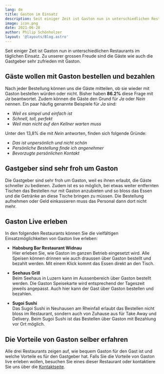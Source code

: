 ```yaml
---
lang: de
title: Gaston im Einsatz
description: Seit einiger Zeit ist Gaston nun in unterschiedlichen Restaurants im täglichen Einsatz. Zu unserer grossen Freude sind die Gäste wie auch die Gastgeber sehr zufrieden mit Gaston.
image: icon.png
date: 2021-06-28
author: Philip Schönholzer
layout: '@layouts/Blog.astro'
---
```


Seit einiger Zeit ist Gaston nun in unterschiedlichen Restaurants im täglichen Einsatz. Zu unserer grossen Freude sind die Gäste wie auch die Gastgeber sehr zufrieden mit Gaston.

## Gäste wollen mit Gaston bestellen und bezahlen

Nach jeder Bestellung können uns die Gäste mitteilen, ob sie wieder mit Gaston bestellen würden oder nicht. Bisher haben **86.2%** diese Frage mit _Ja_ beantwortet. Zudem können die Gäste den Grund für _Ja_ oder _Nein_ nennen. Ein paar häufig genannte Beispiele für _Ja_ sind:

- _Weil es simpel und einfach ist_
- _Schnell, toll, perfekt_
- _Weil man nicht auf den Kellner warten muss_

Unter den 13,8% die mit _Nein_ antworten, finden sich folgende Gründe:

- _Das ist unpersönlich und nicht schön_
- _Persönliche Bestellung finde ich angenehmer_
- _Bevorzugte persönlichen Kontakt_

## Gastgeber sind sehr froh um Gaston

Die Gastgeber sind sehr froh um Gaston, weil es ihnen erlaubt, die Gäste schneller zu bedienen. Zudem ist es so möglich, bei etwas weiter entfernten Tischen das Bestellen nur mit Gaston anzubieten und so bloss das Essen und die Getränke an diese Tische bringen zu müssen. Die Bestellung aufnehmen oder Geld einkassieren muss das Personal dann dort nicht mehr.

## Gaston Live erleben

In den folgenden Restaurants können Sie die vielfältigen Einsatzmöglichkeiten von Gaston live erleben:

- **Habsburg Bar Restaurant Widnau**  
  Hier erleben Sie, wie Gaston im ganzen Betrieb eingesetzt wird. Alle Speisen können drinnen wie auch draussen über Gaston bestellt und bezahlt werden. Mit einem Klick kommt das Essen direkt an den Tisch.

- **Seehaus Grill**  
  Beim Seehaus in Luzern kann im Aussenbereich über Gaston bestellt werden. Die Gaston Speisekarte wird entsprechend der Tageszeit jeweils angepasst. Auch hier kann der Gast über Gaston bestellen und bezahlen.

- **Sugoi Sushi**  
  Das Sugoi Sushi in Neuhausen am Rheinfall erlaubt das Bestellen nicht bloss im Restaurant, sondern auch von Zuhause aus für Take Away und Delivery. Beim Sugoi Sushi ist das Bestellen über Gaston mit Bezahlung vor Ort möglich.

## Die Vorteile von Gaston selber erfahren

Alle drei Restaurants zeigen auf, wie bequem Gaston für den Gast ist und welche Vorteile es für den Gastgeber hat. Falls Sie die Vorteile von Gaston live erleben wollen, besuchen Sie eines dieser Restaurant oder kontaktiere Sie uns über die [Kontaktseite](/de/kontakt/).
